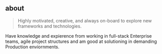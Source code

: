 ## about

> Highly motivated, creative, and always on-board to explore new frameworks and technologies.

Have knowledge and expierence from working in full-stack Enterprise teams, agile project structures and am good at solutioning in demanding Production enviornments.
